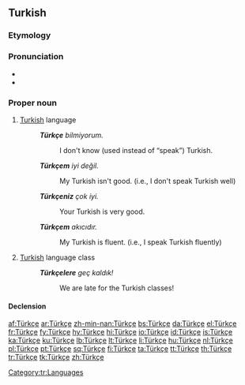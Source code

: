 ==Turkish==

===Etymology===
{{suffix|Türk|çe|lang=tr}}

===Pronunciation===
* {{IPA|[ˈt̪yɾktʃe]|lang=tr}}
* {{audio|Turkce.ogg}}

===Proper noun===
{{head|tr|proper noun}}

# [[Turkish]] language
#: '''''Türkçe''' bilmiyorum.''
#:: I don't know (used instead of “speak”) Turkish.
#: '''''Türkçem''' iyi değil.''
#:: My Turkish isn't good. (i.e., I don't speak Turkish well)
#: '''''Türkçeniz''' çok iyi.''
#:: Your Turkish is very good.
#: '''''Türkçem''' akıcıdır.''
#:: My Turkish is fluent. (i.e., I speak Turkish fluently)
# [[Turkish]] language class
#: '''''Türkçelere''' geç kaldık!''
#:: We are late for the Turkish classes!

====Declension====
{{tr-noun-v|e|poss=+}}

[[Category:tr:Languages]]

[[af:Türkçe]]
[[ar:Türkçe]]
[[zh-min-nan:Türkçe]]
[[bs:Türkçe]]
[[da:Türkçe]]
[[el:Türkçe]]
[[fr:Türkçe]]
[[fy:Türkçe]]
[[hy:Türkçe]]
[[hi:Türkçe]]
[[io:Türkçe]]
[[id:Türkçe]]
[[is:Türkçe]]
[[ka:Türkçe]]
[[ku:Türkçe]]
[[lb:Türkçe]]
[[lt:Türkçe]]
[[li:Türkçe]]
[[hu:Türkçe]]
[[nl:Türkçe]]
[[pl:Türkçe]]
[[pt:Türkçe]]
[[sq:Türkçe]]
[[fi:Türkçe]]
[[ta:Türkçe]]
[[tt:Türkçe]]
[[th:Türkçe]]
[[tr:Türkçe]]
[[tk:Türkçe]]
[[zh:Türkçe]]